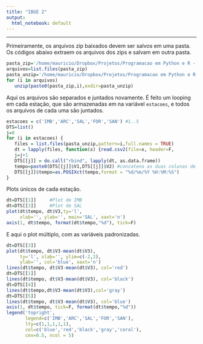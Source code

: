 ```yaml
---
title: "IBGE 2"
output:
  html_notebook: default
---
```

***

Primeiramente, os arquivos zip baixados devem ser salvos em uma pasta. Os códigos abaixo extraem os arquivos dos zips e salvam em outra pasta.  
\newline
```r
pasta_zip='/home/mauricio/Dropbox/Projetos/Programacao em Python e R - 2021/Analise Dados/IBGE2/zips/'
arquivos=list.files(pasta_zip)
pasta_unzip='/home/mauricio/Dropbox/Projetos/Programacao em Python e R - 2021/Analise Dados/IBGE2/unzip/'
for (i in arquivos) 
   unzip(paste0(pasta_zip,i),exdir=pasta_unzip)
```

Aqui os arquivos são separados e juntados novamente. É feito um looping em cada estação, que são armazenadas em na variável `estacoes`, e todos os arquivos de cada uma são juntados.
\newline
```r
estacoes = c('IMB','ARC','SAL','FOR','SAN') #1..5
DTS=list()
j=0
for (i in estacoes) {
   files = list.files(pasta_unzip,pattern=i,full.names = TRUE)
   dt = lapply(files, function(x) {read.csv2(file=x, header=F,          sep="")})
   j=j+1
   DTS[[j]] = do.call("rbind", lapply(dt, as.data.frame)) 
   tempo=paste0(DTS[[j]]$V1,DTS[[j]]$V2) #concatena as duas colunas de Data e Hora
   DTS[[j]]$tempo=as.POSIXct(tempo,format = "%d/%m/%Y %H:%M:%S")
}
```

Plots únicos de cada estação. 
\newline
```r
dt=DTS[[1]]     #Plot de IMB
dt=DTS[[3]]     #Plot de SAL
plot(dt$tempo, dt$V3,ty='l',
     xlab='', ylab='', main='SAL', xaxt='n')
axis(1, dt$tempo, format(dt$tempo,"%d"), tick=F)
```

E aqui o plot múltiplo, com as variáveis padronizadas.
\newline
```r
dt=DTS[[3]]
plot(dt$tempo, dt$V3-mean(dt$V3),
     ty='l', xlab='', ylim=c(-2,2),
     ylab='', col='blue', xaxt='n')
lines(dt$tempo, dt$V3-mean(dt$V3), col='red')
dt=DTS[[1]]
lines(dt$tempo, dt$V3-mean(dt$V3), col='black')
dt=DTS[[4]]
lines(dt$tempo,dt$V3-mean(dt$V3),col='gray')
dt=DTS[[5]]
lines(dt$tempo, dt$V3-mean(dt$V3), col='blue')
axis(1, dt$tempo, tick=F, format(dt$tempo,"%d"))
legend('topright', 
       legend=c('IMB','ARC','SAL','FOR','SAN'),
       lty=c(1,1,1,1,1),
       col=c('blue','red','black','gray','coral'),
       cex=0.5, ncol = 5)
```




